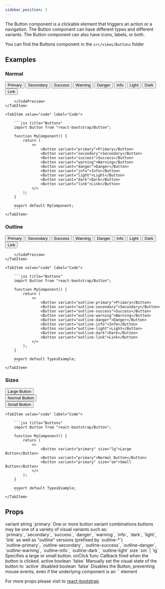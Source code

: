 ```yaml
---
sidebar_position: 3
---
```


The Button component is a clickable element that triggers an action or a navigation. The Button component can have different types and different variants. The Button component can also have icons, labels, or both.

You can find the Buttons component in the `src/views/Buttons` folder



## Examples
### Normal

<Tabs>
    <TabItem value="preview" label="Preview">
        <CodePreview>
            <div className="d-flex gap-2">
                <Button variant="primary">Primary</Button>
                <Button variant="secondary">Secondary</Button>
                <Button variant="success">Success</Button>
                <Button variant="warning">Warning</Button>
                <Button variant="danger">Danger</Button>
                <Button variant="info">Info</Button>
                <Button variant="light">Light</Button>
                <Button variant="dark">Dark</Button>
                <Button variant="link">Link</Button>
            </div>
            
        </CodePreview>
    </TabItem>
    
    <TabItem value="code" label="Code">

        ```jsx title="Buttons"
        import Button from "react-bootstrap/Button";

        function MyComponent() {
            return (
                <>
                    <Button variant="primary">Primary</Button>
                    <Button variant="secondary">Secondary</Button>
                    <Button variant="success">Success</Button>
                    <Button variant="warning">Warning</Button>
                    <Button variant="danger">Danger</Button>
                    <Button variant="info">Info</Button>
                    <Button variant="light">Light</Button>
                    <Button variant="dark">Dark</Button>
                    <Button variant="link">Link</Button>
                </>
            );
        }

        export default MyComponent;
        ```
    </TabItem>
</Tabs>

### Outline

<Tabs>
    <TabItem value="preview" label="Preview">
        <CodePreview>
            <div className="d-flex gap-2">
                <Button variant="outline-primary">Primary</Button>
                <Button variant="outline-secondary">Secondary</Button>
                <Button variant="outline-success">Success</Button>
                <Button variant="outline-warning">Warning</Button>
                <Button variant="outline-danger">Danger</Button>
                <Button variant="outline-info">Info</Button>
                <Button variant="outline-light">Light</Button>
                <Button variant="outline-dark">Dark</Button>
                <Button variant="outline-link">Link</Button>
            </div>
            
        </CodePreview>
    </TabItem>
    
    <TabItem value="code" label="Code">

        ```jsx title="Buttons"
        import Button from "react-bootstrap/Button";

        function MyComponent() {
            return (
                <>
                    <Button variant="outline-primary">Primary</Button>
                    <Button variant="outline-secondary">Secondary</Button>
                    <Button variant="outline-success">Success</Button>
                    <Button variant="outline-warning">Warning</Button>
                    <Button variant="outline-danger">Danger</Button>
                    <Button variant="outline-info">Info</Button>
                    <Button variant="outline-light">Light</Button>
                    <Button variant="outline-dark">Dark</Button>
                    <Button variant="outline-link">Link</Button>
                </>
            );
        }

        export default TypesExample;
        ```
    </TabItem>
</Tabs>

### Sizes

<Tabs>
    <TabItem value="preview" label="Preview">
        <CodePreview>
            <div className="mb-2">
                <Button variant="primary" size="lg">Large Button</Button>
            </div>
            <div className="mb-2">
                <Button variant="primary">Normal Button</Button>
            </div>
            <div className="mb-2">
                <Button variant="primary" size="sm">Small Button</Button>
            </div>
        </CodePreview>
    </TabItem>
    
    <TabItem value="code" label="Code">

        ```jsx title="Buttons"
        import Button from "react-bootstrap/Button";

        function MyComponent() {
            return (
                <>
                    <Button variant="primary" size="lg">Large Button</Button>
                    <Button variant="primary">Normal Button</Button>
                    <Button variant="primary" size="sm">Small Button</Button>
                </>
            );
        }

        export default TypesExample;
        ```
    </TabItem>
</Tabs>

## Props

<FeatureTable>
    <tr>
        <td>variant</td>
        <td>string</td>
        <td>`primary`</td>
        <td>One or more button variant combinations buttons may be one of a variety of visual variants such as: <br />
        `primary`, `secondary`, `success`, `danger`, `warning`, `info`, `dark`, `light`, `link` 
        as well as "outline" versions (prefixed by `outline-*`) <br /> `outline-primary`, `outline-secondary`, `outline-success`, `outline-danger`, `outline-warning`, `outline-info`, `outline-dark`, `outline-light`</td>
    </tr>
    <tr>
        <td>size</td>
        <td>`sm` | `lg`</td>
        <td></td>
        <td>Specifies a large or small button.</td>
    </tr> 
    <tr>
        <td>onClick</td>
        <td>func</td>
        <td></td>
        <td>Callback fired when the button is clicked.</td>
    </tr>
    <tr>
        <td>active</td>
        <td>boolean</td>
        <td>`false`</td>
        <td>Manually set the visual state of the button to `active`</td>
    </tr>
    <tr>
        <td>disabled</td>
        <td>boolean</td>
        <td>`false`</td>
        <td>Disables the Button, preventing mouse events, even if the underlying component is an `<a>` element</td>
    </tr>
</FeatureTable>

For more props please visit to <a href="https://react-bootstrap.netlify.app/docs/components/buttons/#button" target="_blank">react-bootstrap</a>
